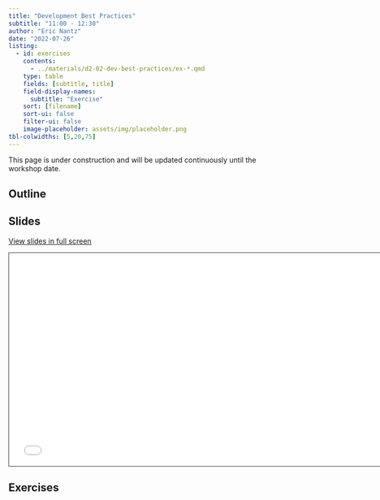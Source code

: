 ```yaml
---
title: "Development Best Practices"
subtitle: "11:00 - 12:30"
author: "Eric Nantz"
date: "2022-07-26"
listing:
  - id: exercises
    contents:
      - ../materials/d2-02-dev-best-practices/ex-*.qmd
    type: table
    fields: [subtitle, title]
    field-display-names: 
      subtitle: "Exercise"
    sort: [filename]
    sort-ui: false
    filter-ui: false
    image-placeholder: assets/img/placeholder.png
tbl-colwidths: [5,20,75]
---
```


::: callout-warning
This page is under construction and will be updated continuously until the workshop date.
:::

## Outline

## Slides

[View slides in full screen](../materials/d2-02-dev-best-practices/index.html)

```{=html}
<iframe class="slide-deck" src="../materials/d2-02-dev-best-practices/" height="420" width="747" style="border: 1px solid #2e3846;"></iframe>
```

## Exercises

::: {#exercises}
:::
